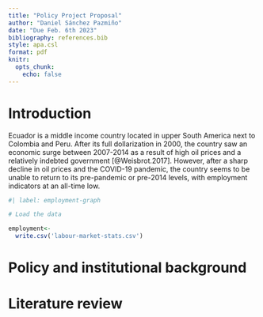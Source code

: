 ```yaml
---
title: "Policy Project Proposal"
author: "Daniel Sánchez Pazmiño"
date: "Due Feb. 6th 2023"
bibliography: references.bib
style: apa.csl
format: pdf
knitr:
  opts_chunk: 
    echo: false
---
```


# Introduction

Ecuador is a middle income country located in upper South America next to Colombia and Peru. After its full dollarization in 2000, the country saw an economic surge between 2007-2014 as a result of high oil prices and a relatively indebted government [@Weisbrot.2017]. However, after a sharp decline in oil prices and the COVID-19 pandemic, the country seems to be unable to return to its pre-pandemic or pre-2014 levels, with employment indicators at an all-time low.

```r
#| label: employment-graph

# Load the data

employment<-
  write.csv('labour-market-stats.csv')

```


# Policy and institutional background

# Literature review
